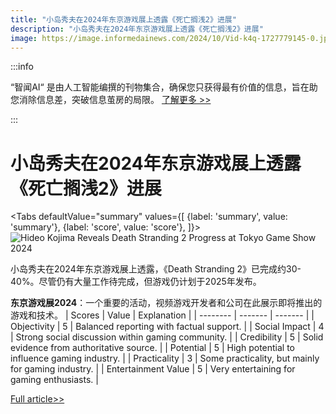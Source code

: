 ```yaml
---
title: "小岛秀夫在2024年东京游戏展上透露《死亡搁浅2》进展"
description: "小岛秀夫在2024年东京游戏展上透露《死亡搁浅2》进展"
image: https://image.informedainews.com/2024/10/Vid-k4q-1727779145-0.jpg
---
```



:::info

“智闻AI“ 是由人工智能编撰的刊物集合，确保您只获得最有价值的信息，旨在助您消除信息差，突破信息茧房的局限。  [了解更多 >>](/)

:::

# 小岛秀夫在2024年东京游戏展上透露《死亡搁浅2》进展


<Tabs
	defaultValue="summary"
	values={[
	{label: 'summary', value: 'summary'},
	{label: 'score', value: 'score'},
]}>
<TabItem value="summary">
<img
  src="https://image.informedainews.com/2024/10/Vid-k4q-1727779145-0.jpg"
  alt="Hideo Kojima Reveals Death Stranding 2 Progress at Tokyo Game Show 2024"
/>



小岛秀夫在2024年东京游戏展上透露，《Death Stranding 2》已完成约30-40%。尽管仍有大量工作待完成，但游戏仍计划于2025年发布。

**东京游戏展2024**：一个重要的活动，视频游戏开发者和公司在此展示即将推出的游戏和技术。
</TabItem>
<TabItem value="score">
	| Scores     | Value   | Explanation |
	| -------- | ------- | ------- |
	| Objectivity  | 5    | Balanced reporting with factual support.    |
	| Social Impact | 4     | Strong social discussion within gaming community.    |
	| Credibility    | 5    | Solid evidence from authoritative source.    |
	| Potential    | 5    | High potential to influence gaming industry.    |
	| Practicality    | 3    | Some practicality, but mainly for gaming industry.    |
	| Entertainment Value    | 5    | Very entertaining for gaming enthusiasts.    |
</TabItem>
</Tabs>

[Full article>>](https://www.ign.com/articles/hideo-kojima-death-stranding-2-tgs)

